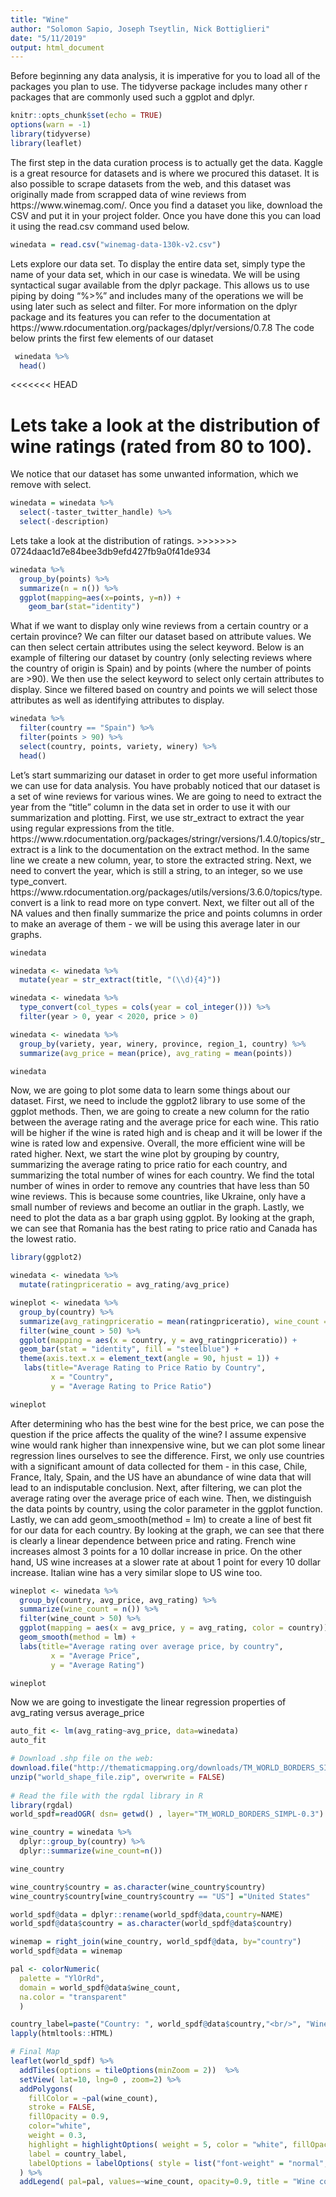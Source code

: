 ```yaml
---
title: "Wine"
author: "Solomon Sapio, Joseph Tseytlin, Nick Bottiglieri"
date: "5/11/2019"
output: html_document
---
```


Before beginning any data analysis, it is imperative for you to load all of the packages you plan to use. The tidyverse package includes many other r packages that are commonly used such a ggplot and dplyr. 

```r
knitr::opts_chunk$set(echo = TRUE)
options(warn = -1)
library(tidyverse)
library(leaflet)
```

The first step in the data curation process is to actually get the data. Kaggle is a great resource for datasets and is where we procured this dataset. It is also possible to scrape datasets from the web, and this dataset was originally made from scrapped data of wine reviews from https://www.winemag.com/. Once you find a dataset you like, download the CSV and put it in your project folder. Once you have done this you can load it using the read.csv command used below.  

```r
winedata = read.csv("winemag-data-130k-v2.csv")
```

Lets explore our data set. To display the entire data set, simply type the name of your data set, which in our case is winedata. We will be using syntactical sugar available from the dplyr package. This allows us to use piping by doing "%>%" and includes many of the operations we will be using later such as select and filter. For more information on the dplyr package and its features you can refer to the documentation at https://www.rdocumentation.org/packages/dplyr/versions/0.7.8 The code below prints the first few elements of our dataset

```r
 winedata %>%
  head()
```

<<<<<<< HEAD

Lets take a look at the distribution of wine ratings (rated from 80 to 100).
=======
We notice that our dataset has some unwanted information, which we remove with select.

```r
winedata = winedata %>% 
  select(-taster_twitter_handle) %>%
  select(-description)
```

Lets take a look at the distribution of ratings. 
>>>>>>> 0724daac1d7e84bee3db9efd427fb9a0f41de934
```r
winedata %>%
  group_by(points) %>%
  summarize(n = n()) %>%
  ggplot(mapping=aes(x=points, y=n)) +
    geom_bar(stat="identity")
```


What if we want to display only wine reviews from a certain country or a certain province? We can filter our dataset based on attribute values. We can then select certain attributes using the select keyword. Below is an example of filtering our dataset by country (only selecting reviews where the country of origin is Spain) and by points (where the number of points are >90). We then use the select keyword to select only certain attributes to display. Since we filtered based on country and points we will select those attributes as well as identifying attributes to display.  

```r
winedata %>% 
  filter(country == "Spain") %>%
  filter(points > 90) %>%
  select(country, points, variety, winery) %>%
  head()
```

Let's start summarizing our dataset in order to get more useful information we can use for data analysis. You have probably noticed that our dataset is a set of wine reviews for various wines. We are going to need to extract the year from the "title" column in the data set in order to use it with our summarization and plotting. First, we use str_extract to extract the year using regular expressions from the title. https://www.rdocumentation.org/packages/stringr/versions/1.4.0/topics/str_extract is a link to the documentation on the extract method. In the same line we create a new column, year, to store the extracted string. Next, we need to convert the year, which is still a string, to an integer, so we use type_convert. https://www.rdocumentation.org/packages/utils/versions/3.6.0/topics/type.convert is a link to read more on type convert. Next, we filter out all of the NA values and then finally summarize the price and points columns in order to make an average of them - we will be using this average later in our graphs.  

```r
winedata

winedata <- winedata %>%
  mutate(year = str_extract(title, "(\\d){4}"))

winedata <- winedata %>%
  type_convert(col_types = cols(year = col_integer())) %>%
  filter(year > 0, year < 2020, price > 0)

winedata <- winedata %>%
  group_by(variety, year, winery, province, region_1, country) %>%
  summarize(avg_price = mean(price), avg_rating = mean(points))

winedata
```

Now, we are going to plot some data to learn some things about our dataset. First, we need to include the ggplot2 library to use some of the ggplot methods. Then, we are going to create a new column for the ratio between the average rating and the average price for each wine. This ratio will be higher if the wine is rated high and is cheap and it will be lower if the wine is rated low and expensive. Overall, the more efficient wine will be rated higher. Next, we start the wine plot by grouping by country, summarizing the average rating to price ratio for each country, and summarizing the total number of wines for each country. We find the total number of wines in order to remove any countries that have less than 50 wine reviews. This is because some countries, like Ukraine, only have a small number of reviews and become an outliar in the graph. Lastly, we need to plot the data as a bar graph using ggplot. By looking at the graph, we can see that Romania has the best rating to price ratio and Canada has the lowest ratio.   
  
```r
library(ggplot2)

winedata <- winedata %>%
  mutate(ratingpriceratio = avg_rating/avg_price)

wineplot <- winedata %>%
  group_by(country) %>%
  summarize(avg_ratingpriceratio = mean(ratingpriceratio), wine_count = n()) %>%
  filter(wine_count > 50) %>%
  ggplot(mapping = aes(x = country, y = avg_ratingpriceratio)) +
  geom_bar(stat = "identity", fill = "steelblue") +
  theme(axis.text.x = element_text(angle = 90, hjust = 1)) +
   labs(title="Average Rating to Price Ratio by Country",
         x = "Country",
         y = "Average Rating to Price Ratio")

wineplot
```


After determining who has the best wine for the best price, we can pose the question if the price affects the quality of the wine? I assume expensive wine would rank higher than innexpensive wine, but we can plot some linear regression lines ourselves to see the difference. First, we only use countries with a significant amount of data collected for them - in this case, Chile, France, Italy, Spain, and the US have an abundance of wine data that will lead to an indisputable conclusion. Next, after filtering, we can plot the average rating over the average price of each wine. Then, we distinguish the data points by country, using the color parameter in the ggplot function. Lastly, we can add geom_smooth(method = lm) to create a line of best fit for our data for each country. By looking at the graph, we can see that there is clearly a linear dependence between price and rating. French wine increases almost 3 points for a 10 dollar increase in price. On the other hand, US wine increases at a slower rate at about 1 point for every 10 dollar increase. Italian wine has a very similar slope to US wine too.  

```r
wineplot <- winedata %>%
  group_by(country, avg_price, avg_rating) %>%
  summarize(wine_count = n()) %>%
  filter(wine_count > 50) %>%
  ggplot(mapping = aes(x = avg_price, y = avg_rating, color = country)) +
  geom_smooth(method = lm) +
  labs(title="Average rating over average price, by country",
         x = "Average Price",
         y = "Average Rating")

wineplot
```

Now we are going to investigate the linear regression properties of avg_rating versus average_price
```r
auto_fit <- lm(avg_rating~avg_price, data=winedata)
auto_fit
```


```r
# Download .shp file on the web:
download.file("http://thematicmapping.org/downloads/TM_WORLD_BORDERS_SIMPL-0.3.zip" , destfile="world_shape_file.zip")
unzip("world_shape_file.zip", overwrite = FALSE)
 
# Read the file with the rgdal library in R
library(rgdal)
world_spdf=readOGR( dsn= getwd() , layer="TM_WORLD_BORDERS_SIMPL-0.3")
```

```r
wine_country = winedata %>%
  dplyr::group_by(country) %>%
  dplyr::summarize(wine_count=n())

wine_country

wine_country$country = as.character(wine_country$country)
wine_country$country[wine_country$country == "US"] ="United States"

world_spdf@data = dplyr::rename(world_spdf@data,country=NAME)
world_spdf@data$country = as.character(world_spdf@data$country)

winemap = right_join(wine_country, world_spdf@data, by="country")
world_spdf@data = winemap
```

```r

pal <- colorNumeric(
  palette = "YlOrRd",
  domain = world_spdf@data$wine_count,
  na.color = "transparent"
  )

country_label=paste("Country: ", world_spdf@data$country,"<br/>", "Wine_count: ", world_spdf@data$wine_count) %>%
lapply(htmltools::HTML)

# Final Map
leaflet(world_spdf) %>% 
  addTiles(options = tileOptions(minZoom = 2))  %>% 
  setView( lat=10, lng=0 , zoom=2) %>%
  addPolygons(
    fillColor = ~pal(wine_count),
    stroke = FALSE,
    fillOpacity = 0.9, 
    color="white", 
    weight = 0.3,
    highlight = highlightOptions( weight = 5, color = "white", fillOpacity = 0.3, bringToFront = TRUE),
    label = country_label,
    labelOptions = labelOptions( style = list("font-weight" = "normal", padding = "3px 8px"), textsize = "13px", direction = "auto")
  ) %>%
  addLegend( pal=pal, values=~wine_count, opacity=0.9, title = "Wine count", position = "bottomleft" )

```

